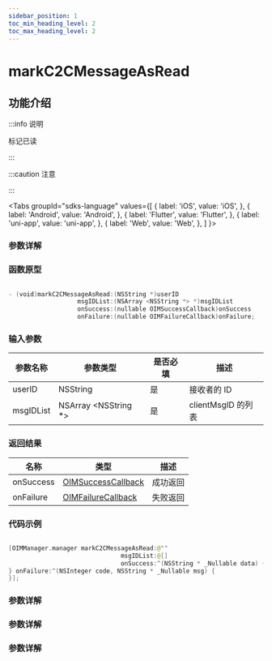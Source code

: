 ```yaml
---
sidebar_position: 1
toc_min_heading_level: 2
toc_max_heading_level: 2
---
```


# markC2CMessageAsRead

## 功能介绍

:::info 说明

标记已读

:::

:::caution 注意

:::

<Tabs
groupId="sdks-language"
values={[
{ label: 'iOS', value: 'iOS', },
{ label: 'Android', value: 'Android', },
{ label: 'Flutter', value: 'Flutter', },
{ label: 'uni-app', value: 'uni-app', },
{ label: 'Web', value: 'Web', },
]
}>

<TabItem value="Flutter">

### 参数详解

</TabItem>

<TabItem value="iOS">

### 函数原型

```swift showLineNumbers

- (void)markC2CMessageAsRead:(NSString *)userID
                   msgIDList:(NSArray <NSString *> *)msgIDList
                   onSuccess:(nullable OIMSuccessCallback)onSuccess
                   onFailure:(nullable OIMFailureCallback)onFailure;

```

### 输入参数

| 参数名称  | 参数类型              | 是否必填 | 描述               |
| --------- | --------------------- | -------- | ------------------ |
| userID    | NSString              | 是       | 接收者的 ID        |
| msgIDList | NSArray <NSString \*> | 是       | clientMsgID 的列表 |

### 返回结果

| 名称      | 类型                                                   | 描述     |
| --------- | ------------------------------------------------------ | -------- |
| onSuccess | [OIMSuccessCallback](docs/sdks/Callback/onSuccess.mdx) | 成功返回 |
| onFailure | [OIMFailureCallback](docs/sdks/Callback/onError.mdx)   | 失败返回 |

### 代码示例

```swift showLineNumbers

[OIMManager.manager markC2CMessageAsRead:@""
                               msgIDList:@[]
                               onSuccess:^(NSString * _Nullable data) {
} onFailure:^(NSInteger code, NSString * _Nullable msg) {
}];

```

</TabItem>

<TabItem value="Android">

### 参数详解

</TabItem>

<TabItem value="Web">

### 参数详解

</TabItem>

<TabItem value="uni-app">

### 参数详解

</TabItem>

</Tabs>
